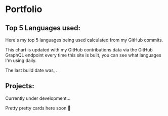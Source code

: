 
# Portfolio

## Top 5 Languages used:

Here's my top 5 languages being used calculated from my GitHub
commits.

This chart is updated with my GitHub contributions data via the GitHub
GraphQL endpoint every time this site is built, you can see what
languages I'm using daily.

The last build date was, <DateUpdated />.

<TopLanguages />

## Projects:

Currently under development...

Pretty pretty cards here soon 👀

<!-- <Projects /> -->
